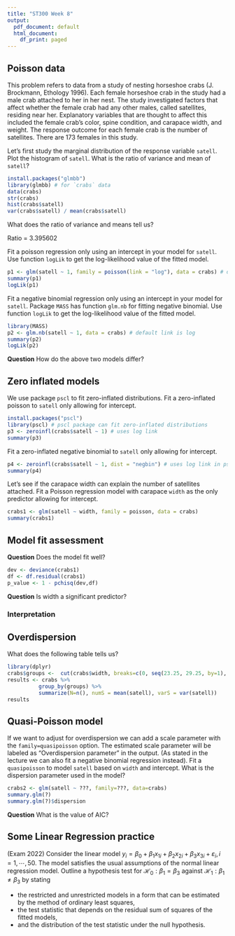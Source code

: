 ```yaml
---
title: "ST300 Week 8"
output:
  pdf_document: default
  html_document:
    df_print: paged
---
```


## Poisson data 

This problem refers to data from a study of nesting horseshoe crabs (J. Brockmann, Ethology 1996). Each female horseshoe crab in the study had a male crab attached to her in her nest. The study investigated factors that affect whether the female crab had any other males, called satellites, residing near her. Explanatory variables that are thought to affect this included the female crab's color, spine condition, and carapace width, and weight. The response outcome for each female crab is the number of satellites. There are 173 females in this study. 


Let's first study the marginal distribution of the response variable `satell`. Plot the histogram of `satell`. What is the ratio of variance and mean of `satell`?

```r
install.packages("glmbb")
library(glmbb) # for `crabs` data
data(crabs)
str(crabs)
hist(crabs$satell)
var(crabs$satell) / mean(crabs$satell)

```
What does the ratio of variance and means tell us?

Ratio = 3.395602


Fit a poisson regression only using an intercept in your model for `satell`. Use function `logLik` to get the log-likelihood value of the fitted model.
```r
p1 <- glm(satell ~ 1, family = poisson(link = "log"), data = crabs) # default link is log
summary(p1) 
logLik(p1)
```

Fit a negative binomial regression only using an intercept in your model for `satell`. Package `MASS` has function `glm.nb` for fitting negative binomial. Use function `logLik` to get the log-likelihood value of the fitted model.
```r
library(MASS)
p2 <- glm.nb(satell ~ 1, data = crabs) # default link is log
summary(p2)
logLik(p2)
```

**Question** How do the above two models differ?

## Zero inflated models
We use package `pscl` to fit zero-inflated distributions. Fit a zero-inflated poisson to `satell` only allowing for intercept.
```r
install.packages("pscl")
library(pscl) # pscl package can fit zero-inflated distributions
p3 <- zeroinfl(crabs$satell ~ 1) # uses log link
summary(p3)
```

Fit a zero-inflated negative binomial to `satell` only allowing for intercept.
```r
p4 <- zeroinfl(crabs$satell ~ 1, dist = "negbin") # uses log link in pscl lib
summary(p4)
```

Let's see if the carapace width can explain the number of satellites attached. Fit a Poisson regression model with carapace `width` as the only predictor allowing for intercept.
```r
crabs1 <- glm(satell ~ width, family = poisson, data = crabs)
summary(crabs1)
```
## Model fit assessment

**Question** Does the model fit well? 
```r
dev <- deviance(crabs1) 
df <- df.residual(crabs1)
p_value <- 1 - pchisq(dev,df)
```



**Question** Is width a significant predictor? 


### Interpretation

## Overdispersion 
What does the following table tells us?
```r
library(dplyr)
crabs$groups <-  cut(crabs$width, breaks=c(0, seq(23.25, 29.25, by=1), max(crabs$width)))
results <- crabs %>%
          group_by(groups) %>%
          summarize(N=n(), numS = mean(satell), varS = var(satell))
results
```

## Quasi-Poisson model
If we want to adjust for overdispersion we can add a scale parameter with the `family=quasipoisson` option. The estimated scale parameter will be labeled as "Overdispersion parameter" in the output. (As stated in the lecture we can also fit a negative binomial regression instead). Fit a `quasipoisson` to model `satell` based on `width` and intercept. What is the dispersion parameter used in the model?

```r
crabs2 <- glm(satell ~ ???, family=???, data=crabs)
summary.glm(?)
summary.glm(?)$dispersion
```
**Question** What is the value of AIC?


## Some Linear Regression practice
(Exam 2022) Consider the linear model $y_i=\beta_0+\beta_1 x_{1 i}+\beta_2 x_{2 i}+\beta_3 x_{3 i}+\varepsilon_i, i=1, \cdots, 50$. The model satisfies the usual assumptions of the normal linear regression model. Outline a hypothesis test for $\mathcal{H}_0: \beta_1=\beta_3$ against $\mathcal{H}_1: \beta_1 \neq \beta_3$ by stating

+ the restricted and unrestricted models in a form that can be estimated by the method of ordinary least squares,
+ the test statistic that depends on the residual sum of squares of the fitted models,
+ and the distribution of the test statistic under the null hypothesis.




